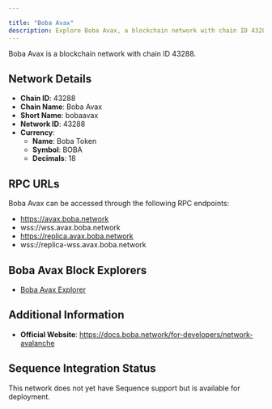 ```yaml
---

title: "Boba Avax"
description: Explore Boba Avax, a blockchain network with chain ID 43288. Learn about its native currency, Boba Token, and how to interact with the network.
---
```




Boba Avax is a blockchain network with chain ID 43288.

## Network Details

- **Chain ID**: 43288
- **Chain Name**: Boba Avax
- **Short Name**: bobaavax
- **Network ID**: 43288
- **Currency**: 
  - **Name**: Boba Token
  - **Symbol**: BOBA
  - **Decimals**: 18

## RPC URLs

Boba Avax can be accessed through the following RPC endpoints:

- https://avax.boba.network
- wss://wss.avax.boba.network
- https://replica.avax.boba.network
- wss://replica-wss.avax.boba.network

## Boba Avax Block Explorers

- [Boba Avax Explorer](https://blockexplorer.avax.boba.network)

## Additional Information

- **Official Website**: https://docs.boba.network/for-developers/network-avalanche

## Sequence Integration Status

This network does not yet have Sequence support but is available for deployment.
